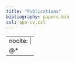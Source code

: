 ```yaml
---
title: "Publications"
bibliography: papers.bib
csl: apa-cv.csl
---
```


---
nocite: |
  @*
---



::: {#refs}
:::
